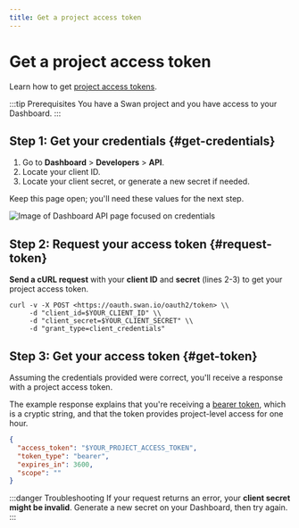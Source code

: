 ```yaml
---
title: Get a project access token
---
```


# Get a project access token

Learn how to get [project access tokens](./index.mdx#tokens-project).

:::tip Prerequisites
You have a Swan project and you have access to your Dashboard.
:::

## Step 1: Get your credentials {#get-credentials}

1. Go to **Dashboard** > **Developers** > **API**.
1. Locate your client ID.
1. Locate your client secret, or generate a new secret if needed.

Keep this page open; you'll need these values for the next step.

![Image of Dashboard API page focused on credentials](../../../images/developers/authentication/token-project-credentials.png)

## Step 2: Request your access token {#request-token}

**Send a cURL request** with your **client ID** and **secret** (lines 2-3) to get your project access token.

```curl title="Request project access token" showLineNumbers
curl -v -X POST <https://oauth.swan.io/oauth2/token> \\
     -d "client_id=$YOUR_CLIENT_ID" \\
     -d "client_secret=$YOUR_CLIENT_SECRET" \\
     -d "grant_type=client_credentials"
```

## Step 3: Get your access token {#get-token}

Assuming the credentials provided were correct, you'll receive a response with a project access token.

The example response explains that you're receiving a [bearer token](./index.mdx#bearer-auth), which is a cryptic string, and that the token provides project-level access for one hour.

```json title="Response" showLineNumbers
{
  "access_token": "$YOUR_PROJECT_ACCESS_TOKEN",
  "token_type": "bearer",
  "expires_in": 3600,
  "scope": ""
}
```

:::danger Troubleshooting
If your request returns an error, your **client secret might be invalid**.
Generate a new secret on your Dashboard, then try again.
:::
